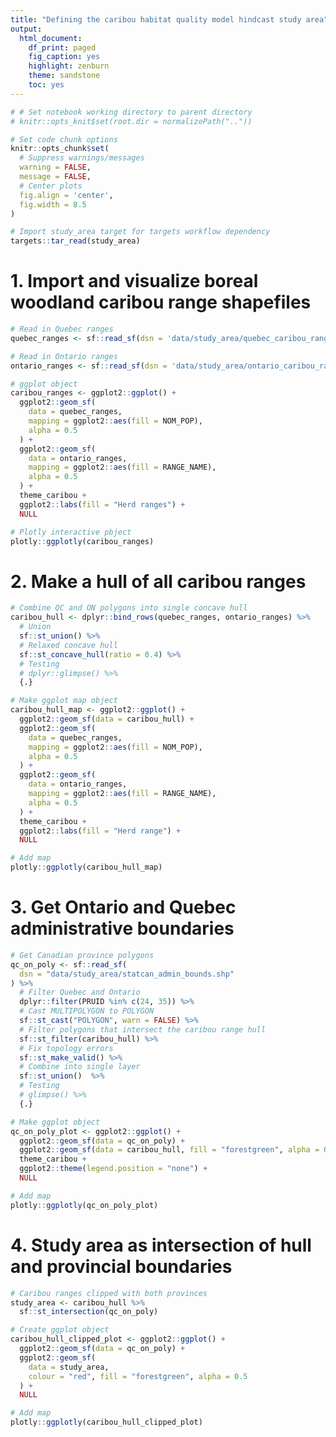 ```yaml
---
title: "Defining the caribou habitat quality model hindcast study area"
output:
  html_document:
    df_print: paged
    fig_caption: yes
    highlight: zenburn
    theme: sandstone
    toc: yes
---
```


```r
# # Set notebook working directory to parent directory
# knitr::opts_knit$set(root.dir = normalizePath(".."))

# Set code chunk options
knitr::opts_chunk$set(
  # Suppress warnings/messages
  warning = FALSE, 
  message = FALSE,
  # Center plots
  fig.align = 'center',
  fig.width = 8.5
)

# Import study_area target for targets workflow dependency
targets::tar_read(study_area)
```


# 1. Import and visualize boreal woodland caribou range shapefiles
```r
# Read in Quebec ranges
quebec_ranges <- sf::read_sf(dsn = 'data/study_area/quebec_caribou_ranges.shp')

# Read in Ontario ranges
ontario_ranges <- sf::read_sf(dsn = 'data/study_area/ontario_caribou_ranges.shp')

# ggplot object
caribou_ranges <- ggplot2::ggplot() +
  ggplot2::geom_sf(
    data = quebec_ranges,
    mapping = ggplot2::aes(fill = NOM_POP),
    alpha = 0.5
  ) +
  ggplot2::geom_sf(
    data = ontario_ranges,
    mapping = ggplot2::aes(fill = RANGE_NAME),
    alpha = 0.5
  ) +
  theme_caribou +
  ggplot2::labs(fill = "Herd ranges") +
  NULL

# Plotly interactive pbject
plotly::ggplotly(caribou_ranges) 
```

# 2. Make a hull of all caribou ranges
```r
# Combine QC and ON polygons into single concave hull
caribou_hull <- dplyr::bind_rows(quebec_ranges, ontario_ranges) %>% 
  # Union
  sf::st_union() %>%
  # Relaxed concave hull
  sf::st_concave_hull(ratio = 0.4) %>%
  # Testing
  # dplyr::glimpse() %>% 
  {.}

# Make ggplot map object
caribou_hull_map <- ggplot2::ggplot() +
  ggplot2::geom_sf(data = caribou_hull) +
  ggplot2::geom_sf(
    data = quebec_ranges,
    mapping = ggplot2::aes(fill = NOM_POP),
    alpha = 0.5
  ) +
  ggplot2::geom_sf(
    data = ontario_ranges,
    mapping = ggplot2::aes(fill = RANGE_NAME),
    alpha = 0.5
  ) +
  theme_caribou +
  ggplot2::labs(fill = "Herd range") +
  NULL

# Add map
plotly::ggplotly(caribou_hull_map)
```

# 3. Get Ontario and Quebec administrative boundaries
```r
# Get Canadian province polygons
qc_on_poly <- sf::read_sf(
  dsn = "data/study_area/statcan_admin_bounds.shp"
) %>%
  # Filter Quebec and Ontario
  dplyr::filter(PRUID %in% c(24, 35)) %>% 
  # Cast MULTIPOLYGON to POLYGON
  sf::st_cast("POLYGON", warn = FALSE) %>%
  # Filter polygons that intersect the caribou range hull
  sf::st_filter(caribou_hull) %>%
  # Fix topology errors
  sf::st_make_valid() %>%
  # Combine into single layer
  sf::st_union()  %>%
  # Testing
  # glimpse() %>%
  {.}

# Make ggplot object
qc_on_poly_plot <- ggplot2::ggplot() +
  ggplot2::geom_sf(data = qc_on_poly) +
  ggplot2::geom_sf(data = caribou_hull, fill = "forestgreen", alpha = 0.5) +
  theme_caribou +
  ggplot2::theme(legend.position = "none") +
  NULL

# Add map
plotly::ggplotly(qc_on_poly_plot)
```

# 4. Study area as intersection of hull and provincial boundaries
```r
# Caribou ranges clipped with both provinces
study_area <- caribou_hull %>% 
  sf::st_intersection(qc_on_poly)

# Create ggplot object
caribou_hull_clipped_plot <- ggplot2::ggplot() +
  ggplot2::geom_sf(data = qc_on_poly) +
  ggplot2::geom_sf(
    data = study_area,
    colour = "red", fill = "forestgreen", alpha = 0.5
  ) +
  NULL

# Add map
plotly::ggplotly(caribou_hull_clipped_plot)
```